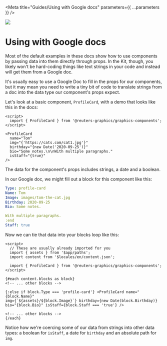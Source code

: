 
<Meta title="Guides/Using with Google docs" parameters={{ ...parameters }} />

![](https://graphics.thomsonreuters.com/style-assets/images/logos/reuters-graphics-logo/svg/graphics-logo-color-dark.svg)

# Using with Google docs

Most of the default examples in these docs show how to use components by passing data into them directly through props. In the Kit, though, you likely won't be hard-coding things like text strings in your code and instead will get them from a Google doc.

It's usually easy to use a Google Doc to fill in the props for our components, but it may mean you need to write a tiny bit of code to translate strings from a doc into the data type our component's props expect.

Let's look at a basic component, `ProfileCard`, with a demo that looks like this in the docs:

```svelte
<script>
  import { ProfileCard } from '@reuters-graphics/graphics-components';
</script>

<ProfileCard
  name="Tom"
  img="{'https://cats.com/cat1.jpg'}"
  birthday="{new Date('2020-09-25')}"
  bio="Some notes.\n\nWith multiple paragraphs."
  isStaff="{true}"
/>
```

The data for the component's props includes strings, a date and a boolean.

In our Google doc, we might fill out a block for this component like this:

```yaml
Type: profile-card
Name: Tom
Image: images/tom-the-cat.jpg
Birthday: 2020-09-25
Bio: Some notes.

With multiple paragraphs.
:end
Staff: true
```

Now we can tie that data into your blocks loop like this:

```svelte
<script>
  // These are usually already imported for you
  import { assets } from '$app/paths';
  import content from '$locales/en/content.json';

  import { ProfileCard } from '@reuters-graphics/graphics-components';
</script>

{#each content.blocks as block}
<!-- ... other blocks -->

{:else if block.Type === 'profile-card'} <ProfileCard name="{block.Name}"
img={`${assets}/${block.Image}`} birthday={new Date(block.Birthday)}
bio="{block.Bio}" isStaff={block.Staff === 'true'} />

<!-- ... other blocks -->
{/each}
```

Notice how we're coercing some of our data from strings into other data types: a boolean for `isStaff`, a date for `birthday` and an absolute path for `img`.
